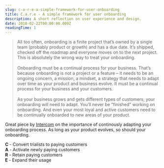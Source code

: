 ```yaml
---
slug: c-a-r-e-a-simple-framework-for-user-onboarding
title: C.a.r.e - A simple framework for user onboarding
description: A short reflection on user experience and design.
date: 2018-02-22T00:00:00.000Z
readingTime: 1
---
```


>All too often, onboarding is a finite project that’s owned by a single team (probably product or growth) and has a due date. It’s shipped, checked off the roadmap and everyone moves on to the next project. This is absolutely the wrong way to treat your onboarding.<br /><br />Onboarding must be a continual process for your business.
That’s because onboarding is not a project or a feature – it needs to be an ongoing concern, a mission, a mindset, a strategy that needs to adapt over time as your product and business evolve. It must be a continual process for your business and your customers.<br /><br />As your business grows and gets different types of customers, your onboarding will need to adapt. You’ll never be “finished” working on onboarding. And even your most loyal and active customers need to be continually onboarded to new areas of your product.

Great piece by <a href="https://blog.intercom.com/c-a-r-e-simple-framework-user-onboarding/">Intercom</a> on the importance of continously adapting your onboarding process. As long as your product evolves, so should your onboarding.

<b>C</b> - Convert trialists to paying customers<br />
<b>A</b> - Activate newly paying customers<br />
<b>R</b> - Retain paying customers<br />
<b>E</b> - Expand their usage

